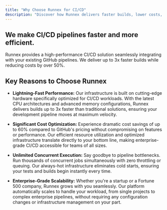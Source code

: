```yaml
---
title: "Why Choose Runnex for CI/CD"
description: "Discover how Runnex delivers faster builds, lower costs, and enterprise-grade CI/CD performance"
---
```


## We make CI/CD pipelines faster and more efficient.

Runnex provides a high-performance CI/CD solution seamlessly integrating
with your existing GitHub pipelines. We deliver up to 3x faster builds while
reducing costs by over 50%.

## Key Reasons to Choose Runnex

* **Lightning-Fast Performance:** Our infrastructure is built on cutting-edge
  hardware specifically optimized for CI/CD workloads. With the latest CPU
  architectures and advanced memory configurations, Runnex delivers builds up to
  3x faster than traditional solutions, ensuring your development pipeline moves
  at maximum velocity.

* **Significant Cost Optimization:** Experience dramatic cost savings of up to
  60% compared to GitHub's pricing without compromising on features or
  performance. Our efficient resource utilization and optimized infrastructure
  translate directly to your bottom line, making enterprise-grade CI/CD
  accessible for teams of all sizes.

* **Unlimited Concurrent Execution:** Say goodbye to pipeline bottlenecks. Run
  thousands of concurrent jobs simultaneously with zero throttling or queuing.
  Our always-hot infrastructure eliminates cold starts, ensuring your
  tests and builds begin instantly every time.

* **Enterprise-Grade Scalability:** Whether you're a startup or a Fortune 500
  company, Runnex grows with you seamlessly. Our platform automatically scales
  to handle your workload, from single projects to complex enterprise pipelines,
  without requiring any configuration changes or infrastructure management on
  your part.